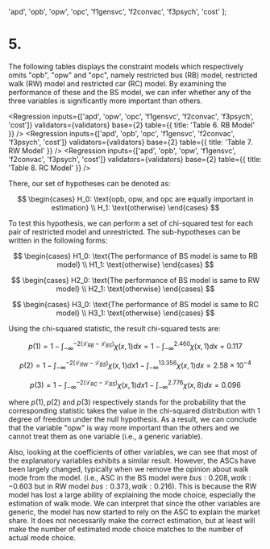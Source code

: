 
  'apd',
  'opb',
  'opw',
  'opc',
  'f1gensvc',
  'f2convac',
  'f3psych',
  'cost'
];

# 5.

The following tables displays the constraint models which respectively omits "opb", "opw" and "opc", namely restricted bus (RB) model, restricted walk (RW) model and restricted car (RC) model. By examining the performance of these and the BS model, we can infer whether any of the three variables is significantly more important than others.

<Regression
  inputs={['apd', 'opw', 'opc', 'f1gensvc', 'f2convac', 'f3psych', 'cost']}
  validators={validators}
  base={2}
  table={{ title: 'Table 6. RB Model' }}
/>
<Regression
  inputs={['apd', 'opb', 'opc', 'f1gensvc', 'f2convac', 'f3psych', 'cost']}
  validators={validators}
  base={2}
  table={{ title: 'Table 7. RW Model' }}
/>
<Regression
  inputs={['apd', 'opb', 'opw', 'f1gensvc', 'f2convac', 'f3psych', 'cost']}
  validators={validators}
  base={2}
  table={{ title: 'Table 8. RC Model' }}
/>

There, our set of hypotheses can be denoted as:

$$
\begin{cases}
  H_0: \text{opb, opw, and opc are equally important in estimation} \\
  H_1: \text{otherwise}
\end{cases}
$$

To test this hypothesis, we can perform a set of chi-squared test for each pair of restricted model and unrestricted. The sub-hypotheses can be written in the following forms:

$$
\begin{cases}
  H1_0: \text{The performance of BS model is same to RB model} \\
  H1_1: \text{otherwise}
\end{cases}
$$

$$
\begin{cases}
  H2_0: \text{The performance of BS model is same to RW model} \\
  H2_1: \text{otherwise}
\end{cases}
$$

$$
\begin{cases}
  H3_0: \text{The performance of BS model is same to RC model} \\
  H3_1: \text{otherwise}
\end{cases}
$$

Using the chi-squared statistic, the result chi-squared tests are:

<GetPVal x={2.46} k={1} />

$$
p(1) = 1 - \int_{-\infty}^{-2(\mathcal{L}_{RB} - \mathcal{L}_{BS})}\chi(x,1)dx = 1 - \int_{-\infty}^{2.460}\chi(x,1)dx = 0.117
$$

<GetPVal x={13.356} k={1} />

$$
p(2) = 1 - \int_{-\infty}^{-2(\mathcal{L}_{RW} - \mathcal{L}_{BS})}\chi(x,1)dx  1 - \int_{-\infty}^{13.356}\chi(x,1)dx = 2.58 \times 10^{-4}
$$

<GetPVal x={2.776} k={1} />

$$
p(3) = 1 - \int_{-\infty}^{-2(\mathcal{L}_{RC} - \mathcal{L}_{BS})}\chi(x,1)dx  1 - \int_{-\infty}^{2.776}\chi(x,8)dx = 0.096
$$

where $p(1),p(2)$ and $p(3)$ respectively stands for the probability that the corresponding statistic takes the value in the chi-squared distribution with 1 degree of freedom under the null hypothesis. As a result, we can conclude that the variable "opw" is way more important than the others and we cannot treat them as one variable (i.e., a generic variable).

Also, looking at the coefficients of other variables, we can see that most of the explanatory variables exhibits a similar result. However, the ASCs have been largely changed, typically when we remove the opinion about walk mode from the model. (i.e., ASC in the BS model were $bus: 0.208, walk:-0.603$ but in RW model $bus: 0.373, walk:0.216$). This is because the RW model has lost a large ability of explaining the mode choice, especially the estimation of walk mode. We can interpret that since the other variables are generic, the model has now started to rely on the ASC to explain the market share. It does not necessarily make the correct estimation, but at least will make the number of estimated mode choice matches to the number of actual mode choice.
